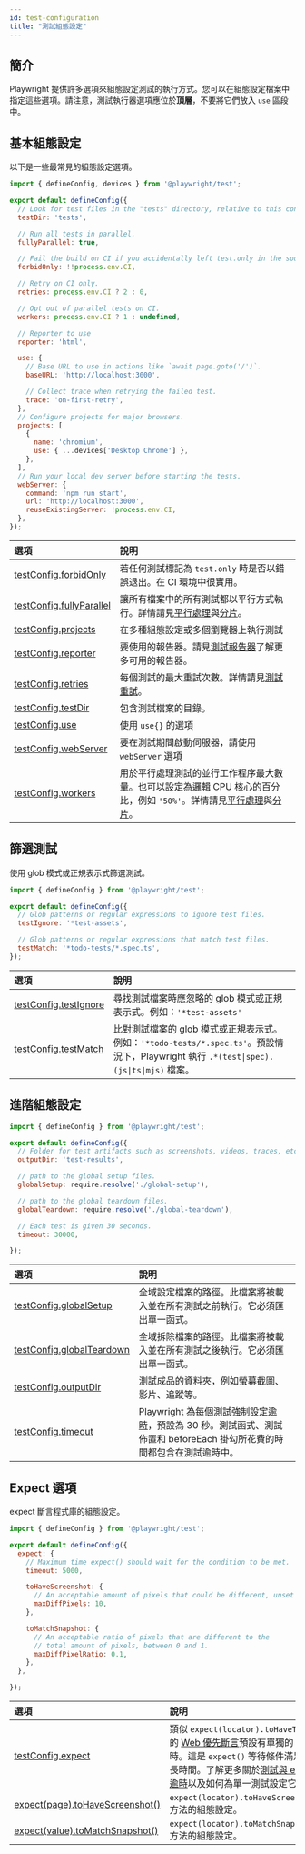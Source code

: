 ```yaml
---
id: test-configuration
title: "測試組態設定"
---
```


## 簡介

Playwright 提供許多選項來組態設定測試的執行方式。您可以在組態設定檔案中指定這些選項。請注意，測試執行器選項應位於**頂層**，不要將它們放入 `use` 區段中。

## 基本組態設定

以下是一些最常見的組態設定選項。

```js
import { defineConfig, devices } from '@playwright/test';

export default defineConfig({
  // Look for test files in the "tests" directory, relative to this configuration file.
  testDir: 'tests',

  // Run all tests in parallel.
  fullyParallel: true,

  // Fail the build on CI if you accidentally left test.only in the source code.
  forbidOnly: !!process.env.CI,

  // Retry on CI only.
  retries: process.env.CI ? 2 : 0,

  // Opt out of parallel tests on CI.
  workers: process.env.CI ? 1 : undefined,

  // Reporter to use
  reporter: 'html',

  use: {
    // Base URL to use in actions like `await page.goto('/')`.
    baseURL: 'http://localhost:3000',

    // Collect trace when retrying the failed test.
    trace: 'on-first-retry',
  },
  // Configure projects for major browsers.
  projects: [
    {
      name: 'chromium',
      use: { ...devices['Desktop Chrome'] },
    },
  ],
  // Run your local dev server before starting the tests.
  webServer: {
    command: 'npm run start',
    url: 'http://localhost:3000',
    reuseExistingServer: !process.env.CI,
  },
});
```

| 選項 | 說明 |
| :- | :- |
| [testConfig.forbidOnly](/api/class-testconfig.mdx#test-config-forbid-only) | 若任何測試標記為 `test.only` 時是否以錯誤退出。在 CI 環境中很實用。|
| [testConfig.fullyParallel](/api/class-testconfig.mdx#test-config-fully-parallel) | 讓所有檔案中的所有測試都以平行方式執行。詳情請見[平行處理](./test-parallel)與[分片](./test-sharding)。 |
| [testConfig.projects](/api/class-testconfig.mdx#test-config-projects) | 在多種組態設定或多個瀏覽器上執行測試 |
| [testConfig.reporter](/api/class-testconfig.mdx#test-config-reporter) | 要使用的報告器。請見[測試報告器](/test-reporters.mdx)了解更多可用的報告器。 |
| [testConfig.retries](/api/class-testconfig.mdx#test-config-retries) | 每個測試的最大重試次數。詳情請見[測試重試](/test-retries.mdx)。|
| [testConfig.testDir](/api/class-testconfig.mdx#test-config-test-dir) | 包含測試檔案的目錄。 |
| [testConfig.use](/api/class-testconfig.mdx#test-config-use)  | 使用 `use{}` 的選項 |
| [testConfig.webServer](/api/class-testconfig.mdx#test-config-web-server) | 要在測試期間啟動伺服器，請使用 `webServer` 選項 |
| [testConfig.workers](/api/class-testconfig.mdx#test-config-workers) | 用於平行處理測試的並行工作程序最大數量。也可以設定為邏輯 CPU 核心的百分比，例如 `'50%'`。詳情請見[平行處理](./test-parallel)與[分片](./test-sharding)。 |

## 篩選測試

使用 glob 模式或正規表示式篩選測試。

```js title="playwright.config.ts"
import { defineConfig } from '@playwright/test';

export default defineConfig({
  // Glob patterns or regular expressions to ignore test files.
  testIgnore: '*test-assets',

  // Glob patterns or regular expressions that match test files.
  testMatch: '*todo-tests/*.spec.ts',
});
```

| 選項 | 說明 |
| :- | :- |
| [testConfig.testIgnore](/api/class-testconfig.mdx#test-config-test-ignore) | 尋找測試檔案時應忽略的 glob 模式或正規表示式。例如：`'*test-assets'` |
| [testConfig.testMatch](/api/class-testconfig.mdx#test-config-test-match) | 比對測試檔案的 glob 模式或正規表示式。例如：`'*todo-tests/*.spec.ts'`。預設情況下，Playwright 執行 <code>.*(test&#124;spec)\.(js&#124;ts&#124;mjs)</code> 檔案。 |

## 進階組態設定

```js title="playwright.config.ts"
import { defineConfig } from '@playwright/test';

export default defineConfig({
  // Folder for test artifacts such as screenshots, videos, traces, etc.
  outputDir: 'test-results',

  // path to the global setup files.
  globalSetup: require.resolve('./global-setup'),

  // path to the global teardown files.
  globalTeardown: require.resolve('./global-teardown'),

  // Each test is given 30 seconds.
  timeout: 30000,

});
```

| 選項 | 說明 |
| :- | :- |
| [testConfig.globalSetup](/api/class-testconfig.mdx#test-config-global-setup) | 全域設定檔案的路徑。此檔案將被載入並在所有測試之前執行。它必須匯出單一函式。 |
| [testConfig.globalTeardown](/api/class-testconfig.mdx#test-config-global-teardown) | 全域拆除檔案的路徑。此檔案將被載入並在所有測試之後執行。它必須匯出單一函式。 |
| [testConfig.outputDir](/api/class-testconfig.mdx#test-config-output-dir) | 測試成品的資料夾，例如螢幕截圖、影片、追蹤等。 |
| [testConfig.timeout](/api/class-testconfig.mdx#test-config-timeout) | Playwright 為每個測試強制設定[逾時](./test-timeouts.mdx)，預設為 30 秒。測試函式、測試佈置和 beforeEach 掛勾所花費的時間都包含在測試逾時中。 |

## Expect 選項

expect 斷言程式庫的組態設定。

```js title="playwright.config.ts"
import { defineConfig } from '@playwright/test';

export default defineConfig({
  expect: {
    // Maximum time expect() should wait for the condition to be met.
    timeout: 5000,

    toHaveScreenshot: {
      // An acceptable amount of pixels that could be different, unset by default.
      maxDiffPixels: 10,
    },

    toMatchSnapshot: {
      // An acceptable ratio of pixels that are different to the
      // total amount of pixels, between 0 and 1.
      maxDiffPixelRatio: 0.1,
    },
  },

});
```

| 選項 | 說明 |
| :- | :- |
| [testConfig.expect](/api/class-testconfig.mdx#test-config-expect) | 類似 `expect(locator).toHaveText()` 的 [Web 優先斷言](./test-assertions.mdx)預設有單獨的 5 秒逾時。這是 `expect()` 等待條件滿足的最長時間。了解更多關於[測試與 expect 逾時](./test-timeouts.mdx)以及如何為單一測試設定它們。 |
| [expect(page).toHaveScreenshot()](/api/class-pageassertions.mdx#page-assertions-to-have-screenshot-1) | `expect(locator).toHaveScreenshot()` 方法的組態設定。 |
| [expect(value).toMatchSnapshot()](/api/class-snapshotassertions.mdx#snapshot-assertions-to-match-snapshot-1)| `expect(locator).toMatchSnapshot()` 方法的組態設定。|


[Accessibility]: /api/class-accessibility.mdx "Accessibility"
[Android]: /api/class-android.mdx "Android"
[AndroidDevice]: /api/class-androiddevice.mdx "AndroidDevice"
[AndroidInput]: /api/class-androidinput.mdx "AndroidInput"
[AndroidSocket]: /api/class-androidsocket.mdx "AndroidSocket"
[AndroidWebView]: /api/class-androidwebview.mdx "AndroidWebView"
[APIRequest]: /api/class-apirequest.mdx "APIRequest"
[APIRequestContext]: /api/class-apirequestcontext.mdx "APIRequestContext"
[APIResponse]: /api/class-apiresponse.mdx "APIResponse"
[APIResponseAssertions]: /api/class-apiresponseassertions.mdx "APIResponseAssertions"
[Browser]: /api/class-browser.mdx "Browser"
[BrowserContext]: /api/class-browsercontext.mdx "BrowserContext"
[BrowserServer]: /api/class-browserserver.mdx "BrowserServer"
[BrowserType]: /api/class-browsertype.mdx "BrowserType"
[CDPSession]: /api/class-cdpsession.mdx "CDPSession"
[Clock]: /api/class-clock.mdx "Clock"
[ConsoleMessage]: /api/class-consolemessage.mdx "ConsoleMessage"
[Coverage]: /api/class-coverage.mdx "Coverage"
[Dialog]: /api/class-dialog.mdx "Dialog"
[Download]: /api/class-download.mdx "Download"
[Electron]: /api/class-electron.mdx "Electron"
[ElectronApplication]: /api/class-electronapplication.mdx "ElectronApplication"
[ElementHandle]: /api/class-elementhandle.mdx "ElementHandle"
[FileChooser]: /api/class-filechooser.mdx "FileChooser"
[Frame]: /api/class-frame.mdx "Frame"
[FrameLocator]: /api/class-framelocator.mdx "FrameLocator"
[GenericAssertions]: /api/class-genericassertions.mdx "GenericAssertions"
[JSHandle]: /api/class-jshandle.mdx "JSHandle"
[Keyboard]: /api/class-keyboard.mdx "Keyboard"
[Locator]: /api/class-locator.mdx "Locator"
[LocatorAssertions]: /api/class-locatorassertions.mdx "LocatorAssertions"
[Logger]: /api/class-logger.mdx "Logger"
[Mouse]: /api/class-mouse.mdx "Mouse"
[Page]: /api/class-page.mdx "Page"
[PageAssertions]: /api/class-pageassertions.mdx "PageAssertions"
[Playwright]: /api/class-playwright.mdx "Playwright"
[PlaywrightAssertions]: /api/class-playwrightassertions.mdx "PlaywrightAssertions"
[Request]: /api/class-request.mdx "Request"
[Response]: /api/class-response.mdx "Response"
[Route]: /api/class-route.mdx "Route"
[Selectors]: /api/class-selectors.mdx "Selectors"
[SnapshotAssertions]: /api/class-snapshotassertions.mdx "SnapshotAssertions"
[TimeoutError]: /api/class-timeouterror.mdx "TimeoutError"
[Touchscreen]: /api/class-touchscreen.mdx "Touchscreen"
[Tracing]: /api/class-tracing.mdx "Tracing"
[Video]: /api/class-video.mdx "Video"
[WebError]: /api/class-weberror.mdx "WebError"
[WebSocket]: /api/class-websocket.mdx "WebSocket"
[WebSocketRoute]: /api/class-websocketroute.mdx "WebSocketRoute"
[Worker]: /api/class-worker.mdx "Worker"
[Fixtures]: /api/class-fixtures.mdx "Fixtures"
[FullConfig]: /api/class-fullconfig.mdx "FullConfig"
[FullProject]: /api/class-fullproject.mdx "FullProject"
[Location]: /api/class-location.mdx "Location"
[Test]: /api/class-test.mdx "Test"
[TestConfig]: /api/class-testconfig.mdx "TestConfig"
[TestInfo]: /api/class-testinfo.mdx "TestInfo"
[TestInfoError]: /api/class-testinfoerror.mdx "TestInfoError"
[TestOptions]: /api/class-testoptions.mdx "TestOptions"
[TestProject]: /api/class-testproject.mdx "TestProject"
[TestStepInfo]: /api/class-teststepinfo.mdx "TestStepInfo"
[WorkerInfo]: /api/class-workerinfo.mdx "WorkerInfo"
[Reporter]: /api/class-reporter.mdx "Reporter"
[Suite]: /api/class-suite.mdx "Suite"
[TestCase]: /api/class-testcase.mdx "TestCase"
[TestError]: /api/class-testerror.mdx "TestError"
[TestResult]: /api/class-testresult.mdx "TestResult"
[TestStep]: /api/class-teststep.mdx "TestStep"
[Element]: https://developer.mozilla.org/en-US/docs/Web/API/element "Element"
[EvaluationArgument]: /evaluating.mdx#evaluation-argument "EvaluationArgument"
[Promise]: https://developer.mozilla.org/en-US/docs/Web/JavaScript/Reference/Global_Objects/Promise "Promise"
[iterator]: https://developer.mozilla.org/en-US/docs/Web/JavaScript/Reference/Iteration_protocols "Iterator"
[origin]: https://developer.mozilla.org/en-US/docs/Glossary/Origin "Origin"
[selector]: https://developer.mozilla.org/en-US/docs/Web/CSS/CSS_Selectors "selector"
[Serializable]: https://developer.mozilla.org/en-US/docs/Web/JavaScript/Reference/Global_Objects/JSON/stringify#Description "Serializable"
[UIEvent.detail]: https://developer.mozilla.org/en-US/docs/Web/API/UIEvent/detail "UIEvent.detail"
[UnixTime]: https://en.wikipedia.org/wiki/Unix_time "Unix Time"
[xpath]: https://developer.mozilla.org/en-US/docs/Web/XPath "xpath"

[Array]: https://developer.mozilla.org/en-US/docs/Web/JavaScript/Reference/Global_Objects/Array "Array"
[boolean]: https://developer.mozilla.org/en-US/docs/Web/JavaScript/Data_structures#Boolean_type "Boolean"
[Buffer]: https://nodejs.org/api/buffer.html#buffer_class_buffer "Buffer"
[ChildProcess]: https://nodejs.org/api/child_process.html "ChildProcess"
[Date]: https://developer.mozilla.org/en-US/docs/Web/JavaScript/Reference/Global_Objects/Date "Date"
[Error]: https://nodejs.org/api/errors.html#errors_class_error "Error"
[EventEmitter]: https://nodejs.org/api/events.html#events_class_eventemitter "EventEmitter"
[function]: https://developer.mozilla.org/en-US/docs/Web/JavaScript/Reference/Global_Objects/Function "Function"
[FormData]: https://developer.mozilla.org/en-US/docs/Web/API/FormData "FormData"
[Map]: https://developer.mozilla.org/en-US/docs/Web/JavaScript/Reference/Global_Objects/Map "Map"
[Metadata]: https://developer.mozilla.org/en-US/docs/Web/JavaScript/Reference/Global_Objects/Object "Object&lt;string, any&gt;"
[null]: https://developer.mozilla.org/en-US/docs/Web/JavaScript/Reference/Global_Objects/null "null"
[number]: https://developer.mozilla.org/en-US/docs/Web/JavaScript/Data_structures#Number_type "Number"
[Object]: https://developer.mozilla.org/en-US/docs/Web/JavaScript/Reference/Global_Objects/Object "Object"
[Promise]: https://developer.mozilla.org/en-US/docs/Web/JavaScript/Reference/Global_Objects/Promise "Promise"
[Readable]: https://nodejs.org/api/stream.html#stream_class_stream_readable "Readable"
[ReadStream]: https://nodejs.org/api/fs.html#class-fsreadstream "ReadStream"
[RegExp]: https://developer.mozilla.org/en-US/docs/Web/JavaScript/Reference/Global_Objects/RegExp "RegExp"
[string]: https://developer.mozilla.org/en-US/docs/Web/JavaScript/Data_structures#String_type "string"
[void]: https://developer.mozilla.org/en-US/docs/Web/JavaScript/Reference/Global_Objects/undefined "void"
[URL]: https://nodejs.org/api/url.html "URL"
[URLSearchParams]: https://developer.mozilla.org/en-US/docs/Web/API/URLSearchParams "URLSearchParams"

[all available image tags]: https://mcr.microsoft.com/en-us/product/playwright/about "all available image tags"
[Microsoft Artifact Registry]: https://mcr.microsoft.com/en-us/product/playwright/about "Microsoft Artifact Registry"
[Dockerfile.noble]: https://github.com/microsoft/playwright/blob/main/utils/docker/Dockerfile.noble "Dockerfile.noble"
